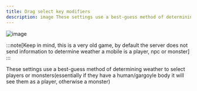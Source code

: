 ```yaml
---
title: Drag select key modifiers
description: image These settings use a best-guess method of determining weather to select players or monsters(es...
---
```




![image](https://github.com/bittiez/TazUO/assets/3859393/265e3be5-25f3-4a05-a0a1-c7c5e3fb9eca)

:::note[Keep in mind, this is a very old game, by default the server does not send information to determine weather a mobile is a player, npc or monster]
:::

These settings use a best-guess method of determining weather to select players or monsters(essentially if they have a human/gargoyle body it will see them as a player, otherwise a monster)